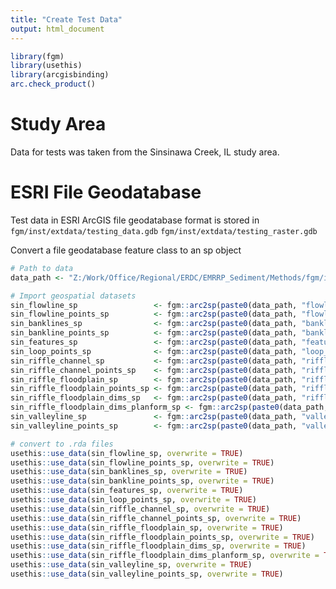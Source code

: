 ```yaml
---
title: "Create Test Data"
output: html_document
---
```


```r
library(fgm)
library(usethis)
library(arcgisbinding)
arc.check_product()
```

# Study Area
Data for tests was taken from the Sinsinawa Creek, IL study area. 

# ESRI File Geodatabase
Test data in ESRI ArcGIS file geodatabase format is stored in 
`fgm/inst/extdata/testing_data.gdb`
`fgm/inst/extdata/testing_raster.gdb`

Convert a file geodatabase feature class to an sp object
```r
# Path to data
data_path <- "Z:/Work/Office/Regional/ERDC/EMRRP_Sediment/Methods/fgm/inst/extdata/testing_data.gdb/"

# Import geospatial datasets
sin_flowline_sp                 <- fgm::arc2sp(paste0(data_path, "flowline"))
sin_flowline_points_sp          <- fgm::arc2sp(paste0(data_path, "flowline_points"))
sin_banklines_sp                <- fgm::arc2sp(paste0(data_path, "banklines"))
sin_bankline_points_sp          <- fgm::arc2sp(paste0(data_path, "bankline_points"))
sin_features_sp                 <- fgm::arc2sp(paste0(data_path, "features"))
sin_loop_points_sp              <- fgm::arc2sp(paste0(data_path, "loop_points"))
sin_riffle_channel_sp           <- fgm::arc2sp(paste0(data_path, "riffle_channel"))
sin_riffle_channel_points_sp    <- fgm::arc2sp(paste0(data_path, "riffle_channel_points"))
sin_riffle_floodplain_sp        <- fgm::arc2sp(paste0(data_path, "riffle_floodplain"))
sin_riffle_floodplain_points_sp <- fgm::arc2sp(paste0(data_path, "riffle_floodplain_points"))
sin_riffle_floodplain_dims_sp   <- fgm::arc2sp(paste0(data_path, "riffle_floodplain_dims"))
sin_riffle_floodplain_dims_planform_sp <- fgm::arc2sp(paste0(data_path, "riffle_floodplain_dims_planform"))
sin_valleyline_sp               <- fgm::arc2sp(paste0(data_path, "valleyline"))
sin_valleyline_points_sp        <- fgm::arc2sp(paste0(data_path, "valleyline_points"))
```

```r
# convert to .rda files
usethis::use_data(sin_flowline_sp, overwrite = TRUE)
usethis::use_data(sin_flowline_points_sp, overwrite = TRUE)
usethis::use_data(sin_banklines_sp, overwrite = TRUE)
usethis::use_data(sin_bankline_points_sp, overwrite = TRUE)
usethis::use_data(sin_features_sp, overwrite = TRUE)
usethis::use_data(sin_loop_points_sp, overwrite = TRUE)
usethis::use_data(sin_riffle_channel_sp, overwrite = TRUE)
usethis::use_data(sin_riffle_channel_points_sp, overwrite = TRUE)
usethis::use_data(sin_riffle_floodplain_sp, overwrite = TRUE)
usethis::use_data(sin_riffle_floodplain_points_sp, overwrite = TRUE)
usethis::use_data(sin_riffle_floodplain_dims_sp, overwrite = TRUE)
usethis::use_data(sin_riffle_floodplain_dims_planform_sp, overwrite = TRUE)
usethis::use_data(sin_valleyline_sp, overwrite = TRUE)
usethis::use_data(sin_valleyline_points_sp, overwrite = TRUE)
```


